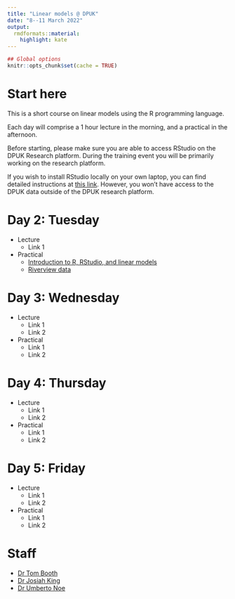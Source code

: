 ```yaml
---
title: "Linear models @ DPUK"
date: "8--11 March 2022"
output:
  rmdformats::material:
    highlight: kate
---
```


```r
## Global options
knitr::opts_chunk$set(cache = TRUE)
```


# Start here

This is a short course on linear models using the R programming language.

Each day will comprise a 1 hour lecture in the morning, and a practical in the afternoon.

Before starting, please make sure you are able to access RStudio on the DPUK Research platform. During the training event you will be primarily working on the research platform.

If you wish to install RStudio locally on your own laptop, you can find detailed instructions at [this link](install-update-r.html). However, you won't have access to the DPUK data outside of the DPUK research platform.

# Day 2: Tuesday

- Lecture
    + Link 1

- Practical
    + [Introduction to R, RStudio, and linear models](day1_practical.R)
    + [Riverview data](riverview.csv)

# Day 3: Wednesday

- Lecture
    + Link 1
    + Link 2

- Practical
    + Link 1
    + Link 2

# Day 4: Thursday

- Lecture
    + Link 1
    + Link 2

- Practical
    + Link 1
    + Link 2

# Day 5: Friday

- Lecture
    + Link 1
    + Link 2

- Practical
    + Link 1
    + Link 2

# Staff

- [Dr Tom Booth](https://www.ed.ac.uk/profile/tom-booth)
- [Dr Josiah King](https://www.ed.ac.uk/profile/josiah-pj-king)
- [Dr Umberto Noe](https://www.ed.ac.uk/profile/umberto-noe)

